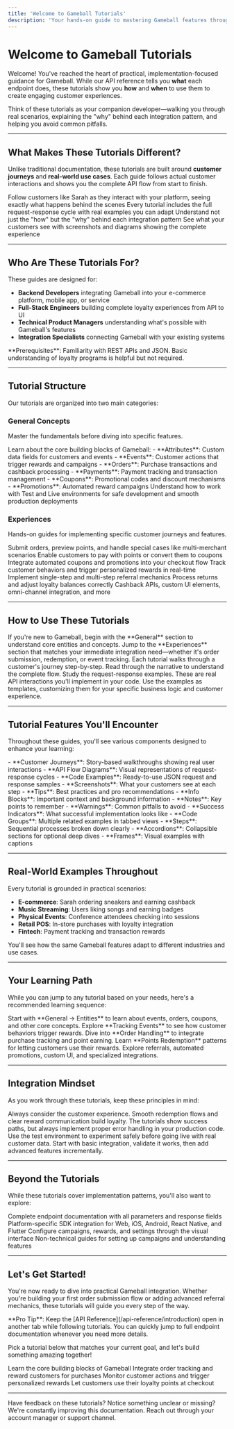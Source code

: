 ```yaml
---
title: 'Welcome to Gameball Tutorials'
description: 'Your hands-on guide to mastering Gameball features through practical, real-world examples'
---
```


# Welcome to Gameball Tutorials

Welcome! You've reached the heart of practical, implementation-focused guidance for Gameball. While our API reference tells you **what** each endpoint does, these tutorials show you **how** and **when** to use them to create engaging customer experiences.

<Tip>
Think of these tutorials as your companion developer—walking you through real scenarios, explaining the "why" behind each integration pattern, and helping you avoid common pitfalls.
</Tip>

---

## What Makes These Tutorials Different?

Unlike traditional documentation, these tutorials are built around **customer journeys** and **real-world use cases**. Each guide follows actual customer interactions and shows you the complete API flow from start to finish.

<CardGroup cols={2}>
  <Card title="Story-Driven Learning" icon="book-open">
    Follow customers like Sarah as they interact with your platform, seeing exactly what happens behind the scenes
  </Card>
  <Card title="Complete API Flows" icon="diagram-project">
    Every tutorial includes the full request-response cycle with real examples you can adapt
  </Card>
  <Card title="Background Context" icon="lightbulb">
    Understand not just the "how" but the "why" behind each integration pattern
  </Card>
  <Card title="Visual Walkthroughs" icon="images">
    See what your customers see with screenshots and diagrams showing the complete experience
  </Card>
</CardGroup>

---

## Who Are These Tutorials For?

These guides are designed for:

- **Backend Developers** integrating Gameball into your e-commerce platform, mobile app, or service
- **Full-Stack Engineers** building complete loyalty experiences from API to UI
- **Technical Product Managers** understanding what's possible with Gameball's features
- **Integration Specialists** connecting Gameball with your existing systems

<Note>
**Prerequisites**: Familiarity with REST APIs and JSON. Basic understanding of loyalty programs is helpful but not required.
</Note>

---

## Tutorial Structure

Our tutorials are organized into two main categories:

### General Concepts

Master the fundamentals before diving into specific features.

<AccordionGroup>
  <Accordion icon="shapes" title="Entities">
    Learn about the core building blocks of Gameball:
    - **Attributes**: Custom data fields for customers and events
    - **Events**: Customer actions that trigger rewards and campaigns
    - **Orders**: Purchase transactions and cashback processing
    - **Payments**: Payment tracking and transaction management
    - **Coupons**: Promotional codes and discount mechanisms
    - **Promotions**: Automated reward campaigns
  </Accordion>
  
  <Accordion icon="flask" title="Environments">
    Understand how to work with Test and Live environments for safe development and smooth production deployments
  </Accordion>
</AccordionGroup>

### Experiences

Hands-on guides for implementing specific customer journeys and features.

<CardGroup cols={2}>
  <Card title="Order Handling" icon="shopping-cart">
    Submit orders, preview points, and handle special cases like multi-merchant scenarios
  </Card>
  <Card title="Points Redemption" icon="coins">
    Enable customers to pay with points or convert them to coupons
  </Card>
  <Card title="Gameball Discounts Engine" icon="percent">
    Integrate automated coupons and promotions into your checkout flow
  </Card>
  <Card title="Event Tracking" icon="radar">
    Track customer behaviors and trigger personalized rewards in real-time
  </Card>
  <Card title="Referral Programs" icon="users">
    Implement single-step and multi-step referral mechanics
  </Card>
  <Card title="Refund Handling" icon="rotate-left">
    Process returns and adjust loyalty balances correctly
  </Card>
  <Card title="Advanced Features" icon="wand-magic-sparkles">
    Cashback APIs, custom UI elements, omni-channel integration, and more
  </Card>
</CardGroup>

---

## How to Use These Tutorials

<Steps>
<Step title="Start with the basics">
  If you're new to Gameball, begin with the **General** section to understand core entities and concepts.
</Step>

<Step title="Choose your journey">
  Jump to the **Experiences** section that matches your immediate integration need—whether it's order submission, redemption, or event tracking.
</Step>

<Step title="Follow the customer story">
  Each tutorial walks through a customer's journey step-by-step. Read through the narrative to understand the complete flow.
</Step>

<Step title="Examine the API calls">
  Study the request-response examples. These are real API interactions you'll implement in your code.
</Step>

<Step title="Adapt to your needs">
  Use the examples as templates, customizing them for your specific business logic and customer experience.
</Step>
</Steps>

---

## Tutorial Features You'll Encounter

Throughout these guides, you'll see various components designed to enhance your learning:

<Tabs>
<Tab title="Learning Aids">
  - **Customer Journeys**: Story-based walkthroughs showing real user interactions
  - **API Flow Diagrams**: Visual representations of request-response cycles
  - **Code Examples**: Ready-to-use JSON request and response samples
  - **Screenshots**: What your customers see at each step
</Tab>

<Tab title="Special Callouts">
  - <Tip>**Tips**: Best practices and pro recommendations</Tip>
  - <Info>**Info Blocks**: Important context and background information</Info>
  - <Note>**Notes**: Key points to remember</Note>
  - <Warning>**Warnings**: Common pitfalls to avoid</Warning>
  - <Check>**Success Indicators**: What successful implementation looks like</Check>
</Tab>

<Tab title="Interactive Elements">
  - **Code Groups**: Multiple related examples in tabbed views
  - **Steps**: Sequential processes broken down clearly
  - **Accordions**: Collapsible sections for optional deep dives
  - **Frames**: Visual examples with captions
</Tab>
</Tabs>

---

## Real-World Examples Throughout

Every tutorial is grounded in practical scenarios:

- **E-commerce**: Sarah ordering sneakers and earning cashback
- **Music Streaming**: Users liking songs and earning badges
- **Physical Events**: Conference attendees checking into sessions
- **Retail POS**: In-store purchases with loyalty integration
- **Fintech**: Payment tracking and transaction rewards

You'll see how the same Gameball features adapt to different industries and use cases.

---

## Your Learning Path

While you can jump to any tutorial based on your needs, here's a recommended learning sequence:

<Steps>
<Step title="Understand the fundamentals">
  Start with **General → Entities** to learn about events, orders, coupons, and other core concepts.
</Step>

<Step title="Track customer actions">
  Explore **Tracking Events** to see how customer behaviors trigger rewards.
</Step>

<Step title="Process transactions">
  Dive into **Order Handling** to integrate purchase tracking and point earning.
</Step>

<Step title="Enable redemption">
  Learn **Points Redemption** patterns for letting customers use their rewards.
</Step>

<Step title="Add advanced features">
  Explore referrals, automated promotions, custom UI, and specialized integrations.
</Step>
</Steps>

---

## Integration Mindset

As you work through these tutorials, keep these principles in mind:

<CardGroup cols={2}>
  <Card title="Customer-First Design" icon="heart">
    Always consider the customer experience. Smooth redemption flows and clear reward communication build loyalty.
  </Card>
  <Card title="Error Handling" icon="shield-check">
    The tutorials show success paths, but always implement proper error handling in your production code.
  </Card>
  <Card title="Test Environment First" icon="flask-vial">
    Use the test environment to experiment safely before going live with real customer data.
  </Card>
  <Card title="Iterate and Refine" icon="arrows-rotate">
    Start with basic integration, validate it works, then add advanced features incrementally.
  </Card>
</CardGroup>

---

## Beyond the Tutorials

While these tutorials cover implementation patterns, you'll also want to explore:

<CardGroup cols={2}>
  <Card title="API Reference" icon="code" href="/api-reference/introduction">
    Complete endpoint documentation with all parameters and response fields
  </Card>
  <Card title="Installation Guides" icon="download" href="/installation-guide">
    Platform-specific SDK integration for Web, iOS, Android, React Native, and Flutter
  </Card>
  <Card title="Gameball Dashboard" icon="gauge">
    Configure campaigns, rewards, and settings through the visual interface
  </Card>
  <Card title="Help Center" icon="circle-question" href="https://help.gameball.co">
    Non-technical guides for setting up campaigns and understanding features
  </Card>
</CardGroup>

---

## Let's Get Started!

You're now ready to dive into practical Gameball integration. Whether you're building your first order submission flow or adding advanced referral mechanics, these tutorials will guide you every step of the way.

<Tip>
**Pro Tip**: Keep the [API Reference](/api-reference/introduction) open in another tab while following tutorials. You can quickly jump to full endpoint documentation whenever you need more details.
</Tip>

Pick a tutorial below that matches your current goal, and let's build something amazing together!

<CardGroup cols={2}>
  <Card title="Start with Entities" icon="shapes" href="/tutorials-new/general/entities/events">
    Learn the core building blocks of Gameball
  </Card>
  <Card title="Submit Your First Order" icon="shopping-bag" href="/tutorials-new/experiences/order-handling/submit-order">
    Integrate order tracking and reward customers for purchases
  </Card>
  <Card title="Track Customer Events" icon="star" href="/tutorials-new/experiences/tracking-events">
    Monitor customer actions and trigger personalized rewards
  </Card>
  <Card title="Enable Points Redemption" icon="coins" href="/tutorials-new/experiences/points-redemption">
    Let customers use their loyalty points at checkout
  </Card>
</CardGroup>

---

<Note>
Have feedback on these tutorials? Notice something unclear or missing? We're constantly improving this documentation. Reach out through your account manager or support channel.
</Note>

